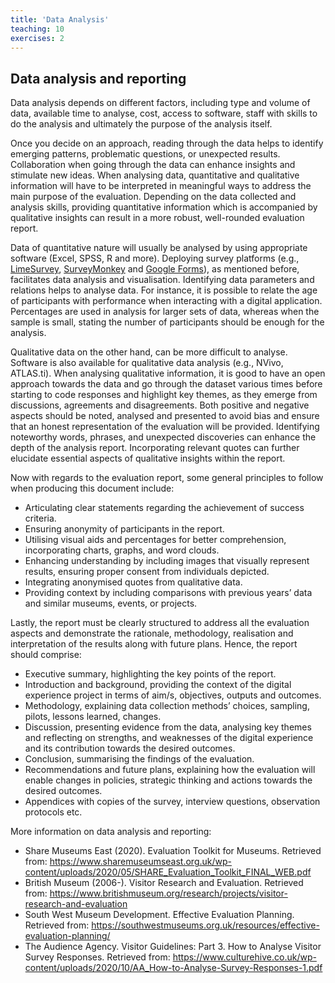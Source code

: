 ```yaml
---
title: 'Data Analysis'
teaching: 10
exercises: 2
---
```


## Data analysis and reporting 

Data analysis depends on different factors, including type and volume of data, available time to analyse, cost, access to software, staff with skills to do the analysis and ultimately the purpose of the analysis itself.

Once you decide on an approach, reading through the data helps to identify emerging patterns, problematic questions, or unexpected results. Collaboration when going through the data can enhance insights and stimulate new ideas. When analysing data, quantitative and qualitative information will have to be interpreted in meaningful ways to address the main purpose of the evaluation. Depending on the data collected and analysis skills, providing quantitative information which is accompanied by qualitative insights can result in a more robust, well-rounded evaluation report.

Data of quantitative nature will usually be analysed by using appropriate software (Excel, SPSS, R and more). Deploying survey platforms (e.g., [LimeSurvey](https://www.limesurvey.org/), [SurveyMonkey](https://www.surveymonkey.co.uk/welcome) and [Google Forms](https://www.google.com/forms/about/)), as mentioned before, facilitates data analysis and visualisation. Identifying data parameters and relations helps to analyse data. For instance, it is possible to relate the age of participants with performance when interacting with a digital application. Percentages are used in analysis for larger sets of data, whereas when the sample is small, stating the number of participants should be enough for the analysis.

Qualitative data on the other hand, can be more difficult to analyse. Software is also available for qualitative data analysis (e.g., NVivo, ATLAS.ti). When analysing qualitative information, it is good to have an open approach towards the data and go through the dataset various times before starting to code responses and highlight key themes, as they emerge from discussions, agreements and disagreements. Both positive and negative aspects should be noted, analysed and presented to avoid bias and ensure that an honest representation of the evaluation will be provided. Identifying noteworthy words, phrases, and unexpected discoveries can enhance the depth of the analysis report. Incorporating relevant quotes can further elucidate essential aspects of qualitative insights within the report.

Now with regards to the evaluation report, some general principles to follow when producing this document include:

- Articulating clear statements regarding the achievement of success criteria.
- Ensuring anonymity of participants in the report.
- Utilising visual aids and percentages for better comprehension, incorporating charts, graphs, and word clouds.
- Enhancing understanding by including images that visually represent results, ensuring proper consent from individuals depicted.
- Integrating anonymised quotes from qualitative data.
- Providing context by including comparisons with previous years' data and similar museums, events, or projects.

Lastly, the report must be clearly structured to address all the evaluation aspects and demonstrate the rationale, methodology, realisation and interpretation of the results along with future plans. Hence, the report should comprise:

- Executive summary, highlighting the key points of the report.
- Introduction and background, providing the context of the digital experience project in terms of aim/s, objectives, outputs and outcomes.
- Methodology, explaining data collection methods' choices, sampling, pilots, lessons learned, changes.
- Discussion, presenting evidence from the data, analysing key themes and reflecting on strengths, and weaknesses of the digital experience and its contribution towards the desired outcomes.
- Conclusion, summarising the findings of the evaluation.
- Recommendations and future plans, explaining how the evaluation will enable changes in policies, strategic thinking and actions towards the desired outcomes.
- Appendices with copies of the survey, interview questions, observation protocols etc.

More information on data analysis and reporting:

- Share Museums East (2020). Evaluation Toolkit for Museums. Retrieved from: [https://www.sharemuseumseast.org.uk/wp-content/uploads/2020/05/SHARE_Evaluation_Toolkit_FINAL_WEB.pdf](https://www.sharemuseumseast.org.uk/wp-content/uploads/2020/05/SHARE_Evaluation_Toolkit_FINAL_WEB.pdf)
- British Museum (2006-). Visitor Research and Evaluation. Retrieved from: [https://www.britishmuseum.org/research/projects/visitor-research-and-evaluation](https://www.britishmuseum.org/research/projects/visitor-research-and-evaluation)
- South West Museum Development. Effective Evaluation Planning. Retrieved from: [https://southwestmuseums.org.uk/resources/effective-evaluation-planning/](https://southwestmuseums.org.uk/resources/effective-evaluation-planning/)
- The Audience Agency. Visitor Guidelines: Part 3. How to Analyse Visitor Survey Responses. Retrieved from: [https://www.culturehive.co.uk/wp-content/uploads/2020/10/AA_How-to-Analyse-Survey-Responses-1.pdf](https://www.culturehive.co.uk/wp-content/uploads/2020/10/AA_How-to-Analyse-Survey-Responses-1.pdf)






